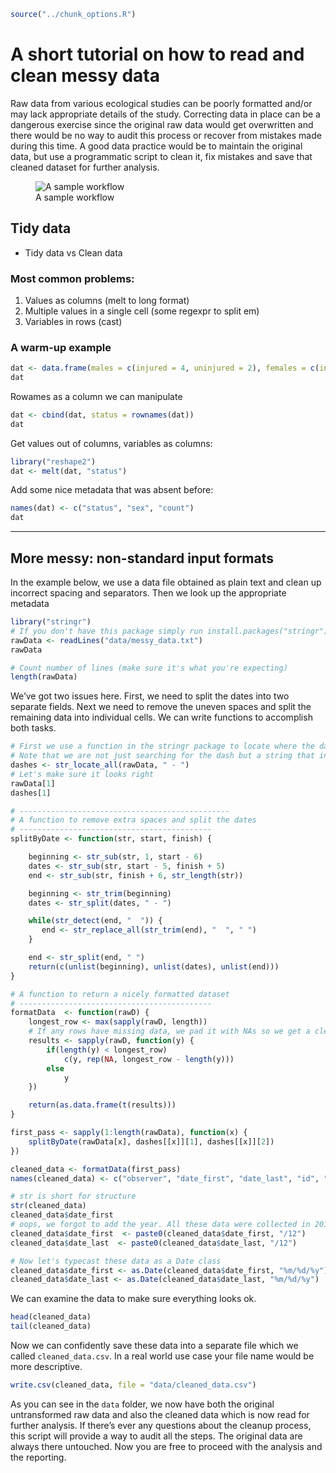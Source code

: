 ```{r, include = FALSE}
source("../chunk_options.R")
```

# A short tutorial on how to read and clean messy data

Raw data from various ecological studies can be poorly formatted and/or may lack appropriate details of the study. Correcting data in place can be a dangerous exercise since the original raw data would get overwritten and there would be no way to audit this process or recover from mistakes made during this time. A good data practice would be to maintain the original data, but use a programmatic script to clean it, fix mistakes and save that cleaned dataset for further analysis. 

![A sample workflow](sample_workflow.png)


## Tidy data

* Tidy data vs Clean data

### Most common problems:


1. Values as columns  (melt to long format)
2. Multiple values in a single cell (some regexpr to split em)
3. Variables in rows (cast)


### A warm-up example


```{r, eval = TRUE}
dat <- data.frame(males = c(injured = 4, uninjured = 2), females = c(injured = 1, uninjured = 5))
dat
```

Rowames as a column we can manipulate

```{r, eval = TRUE}
dat <- cbind(dat, status = rownames(dat)) 
dat
```

Get values out of columns, variables as columns:

```{r , eval = TRUE}
library("reshape2")
dat <- melt(dat, "status") 
```

Add some nice metadata that was absent before:

```{r, eval = TRUE}
names(dat) <- c("status", "sex", "count")
dat
```

---

## More messy: non-standard input formats



In the example below, we use a data file obtained as plain text and clean up incorrect spacing and separators. Then we look up the appropriate metadata 

```{r, load_data}
library("stringr")
# If you don't have this package simply run install.packages("stringr")
rawData <- readLines("data/messy_data.txt")
rawData
```

```{r examine_data}
# Count number of lines (make sure it's what you're expecting)
length(rawData)
```

We've got two issues here. First, we need to split the dates into two separate fields. Next we need to remove the uneven spaces and split the remaining data into individual cells. We can write functions to accomplish both tasks.


```{r clean_up}
# First we use a function in the stringr package to locate where the dashes are.
# Note that we are not just searching for the dash but a string that includes the space before and after.
dashes <- str_locate_all(rawData, " - ")
# Let's make sure it looks right
rawData[1]
dashes[1]
```

```{r functions}
# -----------------------------------------------
# A function to remove extra spaces and split the dates
# -------------------------------------------
splitByDate <- function(str, start, finish) {

    beginning <- str_sub(str, 1, start - 6)
    dates <- str_sub(str, start - 5, finish + 5)
    end <- str_sub(str, finish + 6, str_length(str))

    beginning <- str_trim(beginning)
    dates <- str_split(dates, " - ")

    while(str_detect(end, "  ")) {
       end <- str_replace_all(str_trim(end), "  ", " ")    
    }

    end <- str_split(end, " ")
    return(c(unlist(beginning), unlist(dates), unlist(end)))
}

# A function to return a nicely formatted dataset
# -------------------------------------------
formatData  <- function(rawD) {
    longest_row <- max(sapply(rawD, length))
    # If any rows have missing data, we pad it with NAs so we get a clean data.frame
    results <- sapply(rawD, function(y) {
        if(length(y) < longest_row)
            c(y, rep(NA, longest_row - length(y))) 
        else 
            y
    })

    return(as.data.frame(t(results)))
} 
```

```{r, clean_data}
first_pass <- sapply(1:length(rawData), function(x) {
    splitByDate(rawData[x], dashes[[x]][1], dashes[[x]][2])
})

cleaned_data <- formatData(first_pass)
names(cleaned_data) <- c("observer", "date_first", "date_last", "id", "distance", "direction", "speed", "measurex", "measurey", "migratory_status", "times_observed")
```

```{r, fix_dates}
# str is short for structure
str(cleaned_data)
cleaned_data$date_first
# oops, we forgot to add the year. All these data were collected in 2012
cleaned_data$date_first  <- paste0(cleaned_data$date_first, "/12")
cleaned_data$date_last  <- paste0(cleaned_data$date_last, "/12")

# Now let's typecast these data as a Date class
cleaned_data$date_first <- as.Date(cleaned_data$date_first, "%m/%d/%y")
cleaned_data$date_last <- as.Date(cleaned_data$date_last, "%m/%d/%y")
```


We can examine the data to make sure everything looks ok.

```{r, examine}
head(cleaned_data)
tail(cleaned_data)
```

Now we can confidently save these data into a separate file which we called `cleaned_data.csv`. In a real world use case your file name would be more descriptive.


```{r save_data}
write.csv(cleaned_data, file = "data/cleaned_data.csv")
```

As you can see in the `data` folder, we now have both the original untransformed raw data and also the cleaned data which is now read for further analysis. If there's ever any questions about the cleanup process, this script will provide a way to audit all the steps. The original data are always there untouched. Now you are free to proceed with the analysis and the reporting.


